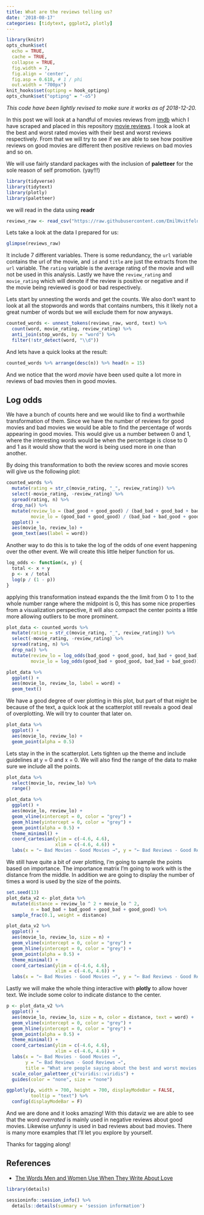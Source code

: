 ```yaml
---
title: What are the reviews telling us?
date: '2018-08-17'
categories: [tidytext, ggplot2, plotly]
---
```


```r
library(knitr)
opts_chunk$set(
  echo = TRUE, 
  cache = TRUE,
  collapse = TRUE,
  fig.width = 7, 
  fig.align = 'center',
  fig.asp = 0.618, # 1 / phi
  out.width = "700px")
knit_hooks$set(optipng = hook_optipng)
opts_chunk$set("optipng" = "-o5")
```

*This code have been lightly revised to make sure it works as of 2018-12-20.*  

In this post we will look at a handful of movies reviews from [imdb](https://www.imdb.com/) which I have scraped and placed in this repository [movie reviews](https://github.com/EmilHvitfeldt/movie-reviews). I took a look at the best and worst rated movies with their best and worst reviews respectively. From that we will try to see if we are able to see how positive reviews on good movies are different then positive reviews on bad movies and so on.

We will use fairly standard packages with the inclusion of **paletteer** for the sole reason of self promotion. (yay!!!)

```r
library(tidyverse)
library(tidytext)
library(plotly)
library(paletteer)
```

we will read in the data using **readr**

```r
reviews_raw <- read_csv("https://raw.githubusercontent.com/EmilHvitfeldt/movie-reviews/master/reviews_v1.csv")
```

Lets take a look at the data I prepared for us:

```r
glimpse(reviews_raw)
```

It include 7 different variables. There is some redundancy, the `url` variable contains the url of the movie, and `id` and `title` are just the extracts from the `url` variable. The `rating` variable is the average rating of the movie and will not be used in this analysis. Lastly we have the `review_rating` and `movie_rating` which will denote if the review is positive or negative and if the movie being reviewed is good or bad respectively.  

Lets start by unnesting the words and get the counts. We also don't want to look at all the stopwords and words that contains numbers, this it likely not a great number of words but we will exclude them for now anyways.

```r
counted_words <- unnest_tokens(reviews_raw, word, text) %>%
  count(word, movie_rating, review_rating) %>%
  anti_join(stop_words, by = "word") %>%
  filter(!str_detect(word, "\\d"))
```

And lets have a quick looks at the result:

```r
counted_words %>% arrange(desc(n)) %>% head(n = 15)
```

And we notice that the word *movie* have been used quite a lot more in reviews of bad movies then in good movies.

## Log odds

We have a bunch of counts here and we would like to find a worthwhile transformation of them. Since we have the number of reviews for good movies and bad movies we would be able to find the percentage of words appearing in good movies. This would give us a number between 0 and 1, where the interesting words would be when the percentage is close to 0 and 1 as it would show that the word is being used more in one than another.  

By doing this transformation to both the review scores and movie scores will give us the following plot:

```r
counted_words %>%
  mutate(rating = str_c(movie_rating, "_", review_rating)) %>%
  select(-movie_rating, -review_rating) %>%
  spread(rating, n) %>%
  drop_na() %>%
  mutate(review_lo = (bad_good + good_good) / (bad_bad + good_bad + bad_good + good_good),
         movie_lo = (good_bad + good_good) / (bad_bad + bad_good + good_bad + good_good)) %>%
  ggplot() +
  aes(movie_lo, review_lo) +
  geom_text(aes(label = word))
```

Another way to do this is to take the log of the odds of one event happening over the other event. We will create this little helper function for us.

```r
log_odds <- function(x, y) {
  total <- x + y
  p <- x / total
  log(p / (1 - p))
}
```

applying this transformation instead expands the the limit from 0 to 1 to the whole number range where the midpoint is 0, this has some nice properties from a visualization perspective, it will also compact the center points a little more allowing outliers to be more prominent. 

```r
plot_data <- counted_words %>%
  mutate(rating = str_c(movie_rating, "_", review_rating)) %>%
  select(-movie_rating, -review_rating) %>%
  spread(rating, n) %>%
  drop_na() %>%
  mutate(review_lo = log_odds(bad_good + good_good, bad_bad + good_bad),
         movie_lo = log_odds(good_bad + good_good, bad_bad + bad_good))
```

```r
plot_data %>%
  ggplot() +
  aes(movie_lo, review_lo, label = word) +
  geom_text()
```

We have a good degree of over plotting in this plot, but part of that might be because of the text, a quick look at the scatterplot still reveals a good deal of overplotting. We will try to counter that later on.

```r
plot_data %>%
  ggplot() +
  aes(movie_lo, review_lo) +
  geom_point(alpha = 0.5)
```

Lets stay in the in the scatterplot. Lets tighten up the theme and include guidelines at y = 0 and x = 0. We will also find the range of the data to make sure we include all the points.

```r
plot_data %>% 
  select(movie_lo, review_lo) %>%
  range()
```

```r
plot_data %>%
  ggplot() +
  aes(movie_lo, review_lo) +
  geom_vline(xintercept = 0, color = "grey") +
  geom_hline(yintercept = 0, color = "grey") +
  geom_point(alpha = 0.5) +
  theme_minimal() +
  coord_cartesian(ylim = c(-4.6, 4.6),
                  xlim = c(-4.6, 4.6)) +
  labs(x = "← Bad Movies - Good Movies →", y = "← Bad Reviews - Good Reviews →")
```

We still have quite a bit of over plotting, I'm going to sample the points based on importance. The importance matrix I'm going to work with is the distance from the middle. In addition we are going to display the number of times a word is used by the size of the points. 

```r
set.seed(13)
plot_data_v2 <- plot_data %>%
  mutate(distance = review_lo ^ 2 + movie_lo ^ 2,
         n = bad_bad + bad_good + good_bad + good_good) %>%
  sample_frac(0.1, weight = distance)

plot_data_v2 %>%  
  ggplot() +
  aes(movie_lo, review_lo, size = n) +
  geom_vline(xintercept = 0, color = "grey") +
  geom_hline(yintercept = 0, color = "grey") +
  geom_point(alpha = 0.5) +
  theme_minimal() +
  coord_cartesian(ylim = c(-4.6, 4.6),
                  xlim = c(-4.6, 4.6)) +
  labs(x = "← Bad Movies - Good Movies →", y = "← Bad Reviews - Good Reviews →")
```

Lastly we will make the whole thing interactive with **plotly** to allow hover text. We include some color to indicate distance to the center. 

```r
p <- plot_data_v2 %>%  
  ggplot() +
  aes(movie_lo, review_lo, size = n, color = distance, text = word) +
  geom_vline(xintercept = 0, color = "grey") +
  geom_hline(yintercept = 0, color = "grey") +
  geom_point(alpha = 0.5) +
  theme_minimal() +
  coord_cartesian(ylim = c(-4.6, 4.6),
                  xlim = c(-4.6, 4.6)) +
  labs(x = "← Bad Movies - Good Movies →", 
       y = "← Bad Reviews - Good Reviews →",
       title = "What are people saying about the best and worst movies on IMDB?") +
  scale_color_paletteer_c("viridis::viridis") +
  guides(color = "none", size = "none")

ggplotly(p, width = 700, height = 700, displayModeBar = FALSE,
         tooltip = "text") %>% 
  config(displayModeBar = F)
```

And we are done and it looks amazing! With this dataviz we are able to see that the word *overrated* is mainly used in negative reviews about good movies. Likewise *unfunny* is used in bad reviews about bad movies. There is many more examples that I'll let you explore by yourself.

Thanks for tagging along!

## References
- [The Words Men and Women Use When They Write About Love](https://www.nytimes.com/interactive/2017/11/07/upshot/modern-love-what-we-write-when-we-write-about-love.html)

```r
library(details) 

sessioninfo::session_info() %>%
  details::details(summary = 'session information')
```
